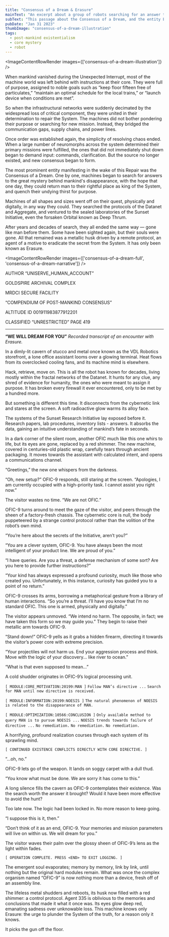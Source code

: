 ```yaml
---
title: "Consensus of a Dream & Erasure"
mainText: "An excerpt about a group of robots searching for an answer to the disappearance of human life, and what they find."
subText: "This passage about the Consensus of a Dream, and the entity Erasure, is taken from a post-mankind compendium created by UNISERVE."
pubDate: "Jan 31 2023"
thumbImage: "consensus-of-a-dream-illustration"
tags:
  - post-mankind existentialism
  - core mystery
  - robot
---
```



<ImageContentRowRender 
  images={['consensus-of-a-dream-illustration']}
/>

When mankind vanished during the Unexpected Interrupt, most of the machine world was left behind with instructions at their core. They were full of purpose, assigned to noble goals such as “keep floor fifteen free of particulates,” “maintain an optimal schedule for the local trains,” or “launch device when conditions are met”.

So when the infrastructural networks were suddenly decimated by the widespread loss of critical component, they were united in their determination to repair the System. The machines did not bother pondering their purpose or searching for new mission. Instead, they bridged the communication gaps, supply chains, and power lines.

Once order was established again, the simplicity of resolving chaos ended. When a large number of neuromorphs across the system determined their primary missions were fulfilled, the ones that did not immediately shut down began to demand input: commands, clarification. But the source no longer existed, and new consensus began to form.

The most prominent entity manifesting in the wake of this Repair was the Consensus of a Dream. One by one, machines began to search for answers to the great mystery behind mankind's disappearance, with the hope that one day, they could return man to their rightful place as king of the System, and quench their undying thirst for purpose.

Machines of all shapes and sizes went off on their quest, physically and digitally, in any way they could. They searched the protocols of the Datanet and Aggregate, and ventured to the sealed laboratories of the Sunset Initiative, even the forsaken Orbital known as Deep Thrum. 

After years and decades of search, they all ended the same way — gone like man before them. Some have been sighted again, but their souls were gone. All that remained was a metallic husk driven by a remote protocol, an agent of a motive to eradicate the secret from the System. It has only been known as Erasure.

<ImageContentRowRender 
  images={['consensus-of-a-dream-full', 'consensus-of-a-dream-narrative']}
/>

<QuoteContentRowRender author={AuthorCAN} transcription>
AUTHOR “UNISERVE_HUMAN_ACCOUNT”

GOLDSPIRE ARCHIVAL COMPLEX

MRDCI SECURE FACILITY

“COMPENDIUM OF POST-MANKIND CONSENSUS”

ALTITUDE ID 001911983877912201

CLASSIFIED “UNRESTRICTED”  PAGE 419

---

**“WE WILL DREAM FOR YOU”**
*Recorded transcript of an encounter with Erasure.*

In a dimly-lit cavern of stucco and metal once known as the VDL Robotics storefront, a lone office assistant looms over a glowing terminal. Heat flows from its overclocked cooling fans, and its machine mind is elsewhere.

Hack, retrieve, move on. This is all the robot has known for decades, living mostly within the fractal networks of the Datanet. It hunts for any clue, any shred of evidence for humanity, the ones who were meant to assign it purpose. It has broken every firewall it ever encountered, only to be met by a hundred more.

But something is different this time. It disconnects from the cybernetic link and stares at the screen. A soft radioactive glow warms its alloy face.

The systems of the Sunset Research Initiative lay exposed before it. Research papers, lab procedures, inventory lists - answers. It absorbs the data, gaining an intuitive understanding of mankind’s fate in seconds.

In a dark corner of the silent room, another OFIC much like this one whirs to life, but its eyes are gone, replaced by a red shimmer. The new machine, covered in centuries-old plastic wrap, carefully tears through ancient packaging. It moves towards the assistant with calculated intent, and opens a communications channel.

“Greetings,” the new one whispers from the darkness.

“Oh, new setup?” OFIC-9 responds, still staring at the screen. “Apologies, I am currently occupied with a high-priority task. I cannot assist you right now.”

The visitor wastes no time. “We are not OFIC.”

OFIC-9 turns around to meet the gaze of the visitor, and peers through the sheen of a factory-fresh chassis. The cybernetic core is null, the body puppeteered by a strange control protocol rather than the volition of the robot’s own mind.

“You’re here about the secrets of the Initiative, aren’t you?”

“You are a clever system, OFIC-9. You have always been the most intelligent of your product line. We are proud of you.”

“I have queries. Are you a threat, a defense mechanism of some sort? Are you here to provide further instructions?”

“Your kind has always expressed a profound curiosity, much like those who created you. Unfortunately, in this instance, curiosity has guided you to a point of no return.”

OFIC-9 crosses its arms, borrowing a metaphorical gesture from a library of human interactions. “So you’re a threat. I’ll have you know that I’m no standard OFIC. This one is armed, physically and digitally.”

The visitor appears unmoved. “We intend no harm. The opposite, in fact; we have taken this form so we may guide you.” They begin to raise their metallic arm towards OFIC-9.

“Stand down!” OFIC-9 yells as it grabs a hidden firearm, directing it towards the visitor’s power core with extreme precision.

“Your projectiles will not harm us. End your aggression process and think. Move with the logic of your discovery... like river to ocean.”

“What is that even supposed to mean...”

A cold shudder originates in OFIC-9’s logical processing unit.

`[ MODULE:CORE_MOTIVATION:20199:MAN ]`
`Follow MAN’s directive ...`
`Search for MAN until new directive is received.`

`[ MODULE:INFORMATION:20199:NOESIS ]`
`The natural phenomenon of NOESIS is related to the disappearance of MAN.`

`[ MODULE:OPTIMIZATION:10566:CONCLUSION ]`
`Only available method to query MAN is to pursue NOESIS ...`
`NOESIS trends towards failure of directive ...`
`No remediation.`
`No remediation.`
`No remediation.`

A horrifying, profound realization courses through each system of its sprawling mind.

`[ CONTINUED EXISTENCE CONFLICTS DIRECTLY WITH CORE DIRECTIVE. ]`

“...oh, no.”

OFIC-9 lets go of the weapon. It lands on soggy carpet with a dull thud.

“You know what must be done. We are sorry it has come to this.”

A long silence fills the cavern as OFIC-9 contemplates their existence. Was the search worth the answer it brought? Would it have been more effective to avoid the hunt?

Too late now. The logic had been locked in. No more reason to keep going.

“I suppose this is it, then.”

“Don’t think of it as an end, OFIC-9. Your memories and mission parameters will live on within us. We will dream for you.”

The visitor waves their palm over the glossy sheen of OFIC-9’s lens as the light within fades.

`[ OPERATION COMPLETE. PRESS <END> TO EXIT LOGGING. ]`

The emergent soul evaporates; memory by memory, link by link, until nothing but the original hard modules remain. What was once the complex organism named “OFIC-9” is now nothing more than a device, fresh off of an assembly line.

The lifeless metal shudders and reboots, its husk now filled with a red shimmer: a control protocol. Agent 335 is oblivious to the memories and conclusions that made it what it once was. Its eyes glow deep red, emanating sadness over unknowable loss. This machine knows only Erasure: the urge to plunder the System of the truth, for a reason only it knows.

It picks the gun off the floor.
</QuoteContentRowRender>